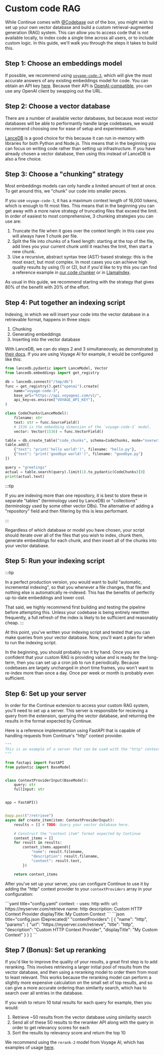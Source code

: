 
# Custom code RAG

While Continue comes with [@Codebase](../deep-dives/codebase.mdx) out of the box, you might wish to set up your own vector database and build a custom retrieval-augmented generation (RAG) system. This can allow you to access code that is not available locally, to index code a single time across all users, or to include custom logic. In this guide, we'll walk you through the steps it takes to build this.

## Step 1: Choose an embeddings model

If possible, we recommend using [`voyage-code-3`](https://docs.voyageai.com/docs/embeddings), which will give the most accurate answers of any existing embeddings model for code. You can obtain an API key [here](https://dash.voyageai.com/api-keys). Because their API is [OpenAI-compatible](https://docs.voyageai.com/reference/embeddings-api), you can use any OpenAI client by swapping out the URL.

## Step 2: Choose a vector database

There are a number of available vector databases, but because most vector databases will be able to performantly handle large codebases, we would recommend choosing one for ease of setup and experimentation.

[LanceDB](https://lancedb.github.io/lancedb/basic/) is a good choice for this because it can run in-memory with libraries for both Python and Node.js. This means that in the beginning you can focus on writing code rather than setting up infrastructure. If you have already chosen a vector database, then using this instead of LanceDB is also a fine choice.

## Step 3: Choose a "chunking" strategy

Most embeddings models can only handle a limited amount of text at once. To get around this, we "chunk" our code into smaller pieces.

If you use `voyage-code-3`, it has a maximum context length of 16,000 tokens, which is enough to fit most files. This means that in the beginning you can get away with a more naive strategy of truncating files that exceed the limit. In order of easiest to most comprehensive, 3 chunking strategies you can use are:

1. Truncate the file when it goes over the context length: in this case you will always have 1 chunk per file.
2. Split the file into chunks of a fixed length: starting at the top of the file, add lines you your current chunk until it reaches the limit, then start a new chunk.
3. Use a recursive, abstract syntax tree (AST)-based strategy: this is the most exact, but most complex. In most cases you can achieve high quality results by using (1) or (2), but if you'd like to try this you can find a reference example in [our code chunker](https://github.com/continuedev/continue/blob/main/core/indexing/chunk/code.ts) or in [LlamaIndex](https://docs.llamaindex.ai/en/stable/api_reference/node_parsers/code/).

As usual in this guide, we recommend starting with the strategy that gives 80% of the benefit with 20% of the effort.

## Step 4: Put together an indexing script

Indexing, in which we will insert your code into the vector database in a retrievable format, happens in three steps:

1. Chunking
2. Generating embeddings
3. Inserting into the vector database

With LanceDB, we can do steps 2 and 3 simultaneously, as demonstrated [in their docs](https://lancedb.github.io/lancedb/basic/#using-the-embedding-api). If you are using Voyage AI for example, it would be configured like this:

```python
from lancedb.pydantic import LanceModel, Vector
from lancedb.embeddings import get_registry

db = lancedb.connect("/tmp/db")
func = get_registry().get("openai").create(
    name="voyage-code-3",
    base_url="https://api.voyageai.com/v1/",
    api_key=os.environ["VOYAGE_API_KEY"],
)

class CodeChunks(LanceModel):
    filename: str
    text: str = func.SourceField()
    # 1536 is the embedding dimension of the `voyage-code-3` model.
    vector: Vector(1536) = func.VectorField()

table = db.create_table("code_chunks", schema=CodeChunks, mode="overwrite")
table.add([
    {"text": "print('hello world!')", filename: "hello.py"},
    {"text": "print('goodbye world!')", filename: "goodbye.py"}
])

query = "greetings"
actual = table.search(query).limit(1).to_pydantic(CodeChunks)[0]
print(actual.text)
```

:::tip

If you are indexing more than one repository, it is best to store these in separate "tables" (terminology used by LanceDB) or "collections" (terminology used by some other vector DBs). The alternative of adding a "repository" field and then filtering by this is less performant.

:::

Regardless of which database or model you have chosen, your script should iterate over all of the files that you wish to index, chunk them, generate embeddings for each chunk, and then insert all of the chunks into your vector database.

## Step 5: Run your indexing script

:::tip

In a perfect production version, you would want to build "automatic, incremental indexing", so that you whenever a file changes, that file and nothing else is automatically re-indexed. This has the benefits of perfectly up-to-date embeddings and lower cost.

That said, we highly recommend first building and testing the pipeline before attempting this. Unless your codebase is being entirely rewritten frequently, a full refresh of the index is likely to be sufficient and reasonably cheap.
:::

At this point, you've written your indexing script and tested that you can make queries from your vector database. Now, you'll want a plan for when to run the indexing script.

In the beginning, you should probably run it by hand. Once you are confident that your custom RAG is providing value and is ready for the long-term, then you can set up a cron job to run it periodically. Because codebases are largely unchanged in short time frames, you won't want to re-index more than once a day. Once per week or month is probably even sufficient.

## Step 6: Set up your server

In order for the Continue extension to access your custom RAG system, you'll need to set up a server. This server is responsible for recieving a query from the extension, querying the vector database, and returning the results in the format expected by Continue.

Here is a reference implementation using FastAPI that is capable of handling requests from Continue's "http" context provider.

```python
"""
This is an example of a server that can be used with the "http" context provider.
"""

from fastapi import FastAPI
from pydantic import BaseModel


class ContextProviderInput(BaseModel):
    query: str
    fullInput: str


app = FastAPI()


@app.post("/retrieve")
async def create_item(item: ContextProviderInput):
    results = [] # TODO: Query your vector database here.

    # Construct the "context item" format expected by Continue
    context_items = []
    for result in results:
        context_items.append({
            "name": result.filename,
            "description": result.filename,
            "content": result.text,
        })

    return context_items
```

After you've set up your server, you can configure Continue to use it by adding the "http" context provider to your `contextProviders` array in your configuration:

<Tabs groupId="config-example">
<TabItem value="yaml" label="YAML">
  ```yaml title="config.yaml"
  context:
    - uses: http
      with:
        url: https://myserver.com/retrieve
        name: http
        description: Custom HTTP Context Provider
        displayTitle: My Custom Context
  ```
  </TabItem>
  <TabItem value="json" label="JSON">
  ```json title="config.json (Deprecated)"
    "contextProviders": [
      {
        "name": "http",
        "params": {
          "url": "https://myserver.com/retrieve",
          "title": "http",
          "description": "Custom HTTP Context Provider",
          "displayTitle": "My Custom Context"
        }
      }
    ]
  ```
  </TabItem>
</Tabs>

## Step 7 (Bonus): Set up reranking

If you'd like to improve the quality of your results, a great first step is to add reranking. This involves retrieving a larger initial pool of results from the vector database, and then using a reranking model to order them from most to least relevant. This works because the reranking model can perform a slightly more expensive calculation on the small set of top results, and so can give a more accurate ordering than similarity search, which has to search over all entries in the database.

If you wish to return 10 total results for each query for example, then you would:

1. Retrieve ~50 results from the vector database using similarity search
2. Send all of these 50 results to the reranker API along with the query in order to get relevancy scores for each
3. Sort the results by relevancy score and return the top 10

We recommend using the `rerank-2` model from Voyage AI, which has examples of usage [here](https://docs.voyageai.com/docs/reranker).

